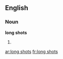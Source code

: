==English==

===Noun===
'''long shots'''

# {{plural of|[[long shot]]}}

[[ar:long shots]]
[[fr:long shots]]